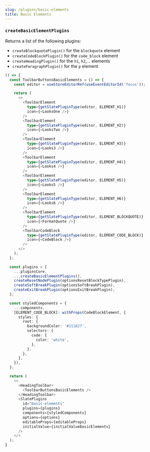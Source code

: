 ```yaml
---
slug: /plugins/basic-elements
title: Basic Elements
---
```


### `createBasicElementPlugins`

Returns a list of the following plugins:
- `createBlockquotePlugin()` for the `blockquote` element
- `createCodeBlockPlugin()` for the `code_block` element
- `createHeadingPlugin()` for the `h1`, `h2`,... elements
- `createParagraphPlugin()` for the `p` element

```ts live
() => {
  const ToolbarButtonsBasicElements = () => {
    const editor = useStoreEditorRef(useEventEditorId('focus'));

    return (
      <>
        <ToolbarElement
          type={getSlatePluginType(editor, ELEMENT_H1)}
          icon={<LooksOne />}
        />
        <ToolbarElement
          type={getSlatePluginType(editor, ELEMENT_H2)}
          icon={<LooksTwo />}
        />
        <ToolbarElement
          type={getSlatePluginType(editor, ELEMENT_H3)}
          icon={<Looks3 />}
        />
        <ToolbarElement
          type={getSlatePluginType(editor, ELEMENT_H4)}
          icon={<Looks4 />}
        />
        <ToolbarElement
          type={getSlatePluginType(editor, ELEMENT_H5)}
          icon={<Looks5 />}
        />
        <ToolbarElement
          type={getSlatePluginType(editor, ELEMENT_H6)}
          icon={<Looks6 />}
        />
        <ToolbarElement
          type={getSlatePluginType(editor, ELEMENT_BLOCKQUOTE)}
          icon={<FormatQuote />}
        />
        <ToolbarCodeBlock
          type={getSlatePluginType(editor, ELEMENT_CODE_BLOCK)}
          icon={<CodeBlock />}
        />
      </>
    );
  };

  const plugins = [
    ...pluginsCore,
    ...createBasicElementPlugins(),
    createResetNodePlugin(optionsResetBlockTypePlugin),
    createSoftBreakPlugin(optionsSoftBreakPlugin),
    createExitBreakPlugin(optionsExitBreakPlugin),
  ];

  const styledComponents = {
    ...components,
    [ELEMENT_CODE_BLOCK]: withProps(CodeBlockElement, {
      styles: {
        root: {
          backgroundColor: '#111827',
          selectors: {
            code: {
              color: 'white',
            },
          },
        },
      },
    }),
  };

  return (
    <>
      <HeadingToolbar>
        <ToolbarButtonsBasicElements />
      </HeadingToolbar>
      <SlatePlugins
        id="basic-elements"
        plugins={plugins}
        components={styledComponents}
        options={options}
        editableProps={editableProps}
        initialValue={initialValueBasicElements}
      />
    </>
  );
}
```